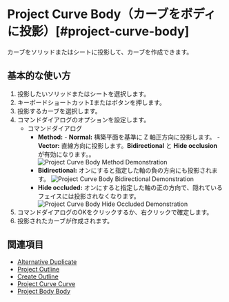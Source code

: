 
# Project Curve Body（カーブをボディに投影）[#project-curve-body]

<Reference shortcut="I" command="Project" button="提案コマンドメニュー内"  buttonIcon='button-project'/>

カーブをソリッドまたはシートに投影して、カーブを作成できます。

## 基本的な使い方

1. 投影したいソリッドまたはシートを選択します。
2. キーボードショートカット<kbd>I</kbd>またはボタンを押します。
3. 投影するカーブを選択します。
4. コマンドダイアログのオプションを設定します。
   - <Kst>コマンドダイアログ</Kst>
      - **Method:**
            - **Normal:** 構築平面を基準に Z 軸正方向に投影します。
            - **Vector:** 直線方向に投影します。**Bidirectional** と **Hide occlusion** が有効になります。。
            ![Project Curve Body Method Demonstration](/img/project-curve-body-method.png)
      - **Bidirectional:** オンにすると指定した軸の負の方向にも投影されます。
            ![Project Curve Body Bidirectional Demonstration](/img/project-curve-body-bidirectional.png)
      - **Hide occluded:** オンにすると指定した軸の正の方向で、隠れているフェイスには投影されなくなります。
            ![Project Curve Body Hide Occluded Demonstration](/img/project-curve-body-hide-occluded.png)
5. コマンドダイアログのOKをクリックするか、右クリックで確定します。
6. 投影されたカーブが作成されます。

## 関連項目
- [Alternative Duplicate](alternative-duplicate)
- [Project Outline](project-outline)
- [Create Outline](create-outline)
- [Project Curve Curve](project-curve-curve)
- [Project Body Body](project-body-body)
